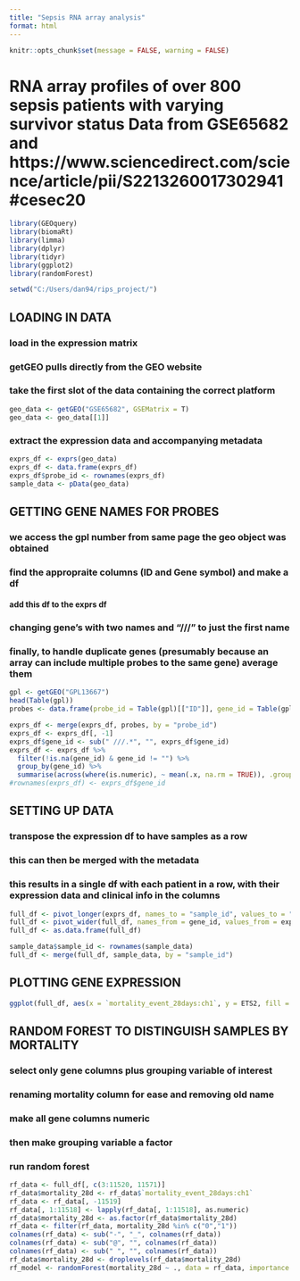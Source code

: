 ```yaml
---
title: "Sepsis RNA array analysis"
format: html
---
```


```r
knitr::opts_chunk$set(message = FALSE, warning = FALSE)
```

# RNA array profiles of over 800 sepsis patients with varying survivor status Data from GSE65682 and https://www.sciencedirect.com/science/article/pii/S2213260017302941#cesec20

```r
library(GEOquery)
library(biomaRt)
library(limma)
library(dplyr)
library(tidyr)
library(ggplot2)
library(randomForest)
```

```r
setwd("C:/Users/dan94/rips_project/")
```

## LOADING IN DATA
### load in the expression matrix
### getGEO pulls directly from the GEO website
### take the first slot of the data containing the correct platform

```r
geo_data <- getGEO("GSE65682", GSEMatrix = T)
geo_data <- geo_data[[1]]
```

### extract the expression data and accompanying metadata
```r
exprs_df <- exprs(geo_data)
exprs_df <- data.frame(exprs_df)
exprs_df$probe_id <- rownames(exprs_df)
sample_data <- pData(geo_data)
```

## GETTING GENE NAMES FOR PROBES
### we access the gpl number from same page the geo object was obtained
### find the appropraite columns (ID and Gene symbol) and make a df
#### add this df to the exprs df
### changing gene's with two names and "///" to just the first name
### finally, to handle duplicate genes (presumably because an array can include multiple probes to the same gene) average them

```r
gpl <- getGEO("GPL13667")
head(Table(gpl))
probes <- data.frame(probe_id = Table(gpl)[["ID"]], gene_id = Table(gpl)[["Gene Symbol"]])

exprs_df <- merge(exprs_df, probes, by = "probe_id")
exprs_df <- exprs_df[, -1]
exprs_df$gene_id <- sub(" ///.*", "", exprs_df$gene_id)
exprs_df <- exprs_df %>%
  filter(!is.na(gene_id) & gene_id != "") %>%
  group_by(gene_id) %>%
  summarise(across(where(is.numeric), ~ mean(.x, na.rm = TRUE)), .groups = "drop")
#rownames(exprs_df) <- exprs_df$gene_id
```


## SETTING UP DATA
### transpose the expression df to have samples as a row
### this can then be merged with the metadata
### this results in a single df with each patient in a row, with their expression data and clinical info in the columns
```r
full_df <- pivot_longer(exprs_df, names_to = "sample_id", values_to = "expression", cols = 2:803)
full_df <- pivot_wider(full_df, names_from = gene_id, values_from = expression)
full_df <- as.data.frame(full_df)

sample_data$sample_id <- rownames(sample_data)
full_df <- merge(full_df, sample_data, by = "sample_id")
```

## PLOTTING GENE EXPRESSION

```r
ggplot(full_df, aes(x = `mortality_event_28days:ch1`, y = ETS2, fill = `endotype_cohort:ch1`))+geom_boxplot(outlier.shape = NA)+theme_bw()
```


## RANDOM FOREST TO DISTINGUISH SAMPLES BY MORTALITY
### select only gene columns plus grouping variable of interest
### renaming mortality column for ease and removing old name
### make all gene columns numeric
### then make grouping variable a factor
### run random forest

```r
rf_data <- full_df[, c(3:11520, 11571)]
rf_data$mortality_28d <- rf_data$`mortality_event_28days:ch1`
rf_data <- rf_data[, -11519]
rf_data[, 1:11518] <- lapply(rf_data[, 1:11518], as.numeric)
rf_data$mortality_28d <- as.factor(rf_data$mortality_28d)
rf_data <- filter(rf_data, mortality_28d %in% c("0","1"))
colnames(rf_data) <- sub("-", "_", colnames(rf_data))
colnames(rf_data) <- sub("@", "", colnames(rf_data))
colnames(rf_data) <- sub(" ", "", colnames(rf_data))
rf_data$mortality_28d <- droplevels(rf_data$mortality_28d)
rf_model <- randomForest(mortality_28d ~ ., data = rf_data, importance = T, ntree = 1000)
```